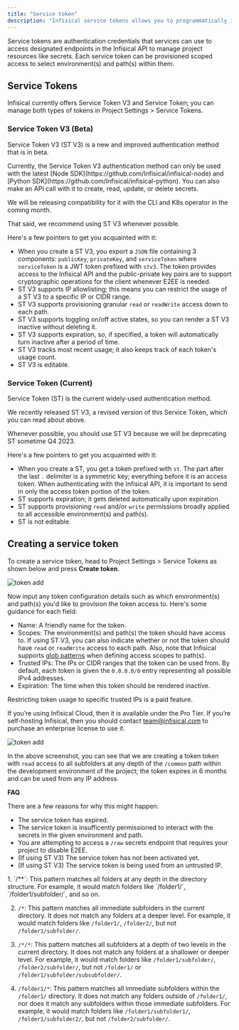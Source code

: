 ```yaml
---
title: "Service token"
description: "Infisical service tokens allows you to programmatically interact with Infisical"
---
```


Service tokens are authentication credentials that services can use to access designated endpoints in the Infisical API to manage project resources like secrets.
Each service token can be provisioned scoped access to select environment(s) and path(s) within them.

## Service Tokens

Infisical currently offers Service Token V3 and Service Token; you can manage both types of tokens in Project Settings > Service Tokens.

### Service Token V3 (Beta)

Service Token V3 (ST V3) is a new and improved authentication method that is in beta. 

<Note>
  Currently, the Service Token V3 authentication method can only be used with the latest [Node SDK](https://github.com/Infisical/infisical-node) and [Python SDK](https://github.com/Infisical/infisical-python).
  You can also make an API call with it to create, read, update, or delete secrets.

  We will be releasing compatibility for it with the CLI and K8s operator in the coming month.
  
  That said, we recommend using ST V3 whenever possible.
</Note>

Here's a few pointers to get you acquainted with it:

- When you create a ST V3, you export a `JSON` file containing 3 components: `publicKey`, `privateKey`, and `serviceToken` where
`serviceToken` is a JWT token prefixed with `stv3`. The token provides access to the Infisical API and the public-private key
pairs are to support cryptographic operations for the client whenever E2EE is needed.
- ST V3 supports IP allowlisting; this means you can restrict the usage of a ST V3 to a specific IP or CIDR range.
- ST V3 supports provisioning granular `read` or `readWrite` access down to each path.
- ST V3 supports toggling on/off active states, so you can render a ST V3 inactive without deleting it.
- ST V3 supports expiration, so, if specified, a token will automatically turn inactive after a period of time.
- ST V3 tracks most recent usage; it also keeps track of each token's usage count.
- ST V3 is editable.

### Service Token (Current)

Service Token (ST) is the current widely-used authentication method.

<Note>
  We recently released ST V3, a revised version of this Service Token, which you can read about above.

  Whenever possible, you should use ST V3 because we will be deprecating ST sometime Q4 2023.
</Note>

Here's a few pointers to get you acquainted with it:

- When you create a ST, you get a token prefixed with `st`. The part after the last `.` delimiter is a symmetric key; everything
before it is an access token. When authenticating with the Infisical API, it is important to send in only the access token portion
of the token.
- ST supports expiration; it gets deleted automatically upon expiration.
- ST supports provisioning `read` and/or `write` permissions broadly applied to all accessible environment(s) and path(s).
- ST is not editable.

## Creating a service token

To create a service token, head to Project Settings > Service Tokens as shown below and press **Create token**.

![token add](../../images/project-token-add.png)

Now input any token configuration details such as which environment(s) and path(s) you'd like to provision
the token access to. Here's some guidance for each field:

- Name: A friendly name for the token.
- Scopes: The environment(s) and path(s) the token should have access to.
If using ST V3, you can also indicate whether or not the token should have `read` or `readWrite` access to each path.
Also, note that Infisical supports [glob patterns](https://www.malikbrowne.com/blog/a-beginners-guide-glob-patterns/) when defining access scopes to path(s).
- Trusted IPs: The IPs or CIDR ranges that the token can be used from. By default, each token is given the `0.0.0.0/0` entry representing all possible IPv4 addresses.
- Expiration: The time when this token should be rendered inactive.

<Warning>
  Restricting token usage to specific trusted IPs is a paid feature.

  If you’re using Infisical Cloud, then it is available under the Pro Tier. If you’re self-hosting Infisical, then you should contact team@infisical.com to purchase an enterprise license to use it.
</Warning>

![token add](../../images/project-token-permissions.png)

In the above screenshot, you can see that we are creating a token token with `read` access to all subfolders at any depth
of the `/common` path within the development environment of the project; the token expires in 6 months and can be used from any IP address. 

**FAQ**

<AccordionGroup>
<Accordion title="Why is the Infisical API rejecting my service token?">
  There are a few reasons for why this might happen:
  
  - The service token has expired.
  - The service token is insufficently permissioned to interact with the secrets in the given environment and path.
  - You are attempting to access a `/raw` secrets endpoint that requires your project to disable E2EE.
  - (If using ST V3) The service token has not been activated yet.
  - (If using ST V3) The service token is being used from an untrusted IP.
</Accordion>
<Accordion title="Can you provide examples for using glob patterns?">
  1. `/**`: This pattern matches all folders at any depth in the directory structure. For example, it would match folders like `/folder1/`, `/folder1/subfolder/`, and so on.

  2. `/*`: This pattern matches all immediate subfolders in the current directory. It does not match any folders at a deeper level. For example, it would match folders like `/folder1/`, `/folder2/`, but not `/folder1/subfolder/`.

  3. `/*/*`: This pattern matches all subfolders at a depth of two levels in the current directory. It does not match any folders at a shallower or deeper level. For example, it would match folders like `/folder1/subfolder/`, `/folder2/subfolder/`, but not `/folder1/` or `/folder1/subfolder/subsubfolder/`.

  4. `/folder1/*`: This pattern matches all immediate subfolders within the `/folder1/` directory. It does not match any folders outside of `/folder1/`, nor does it match any subfolders within those immediate subfolders. For example, it would match folders like `/folder1/subfolder1/`, `/folder1/subfolder2/`, but not `/folder2/subfolder/`.
</Accordion>
</AccordionGroup>
